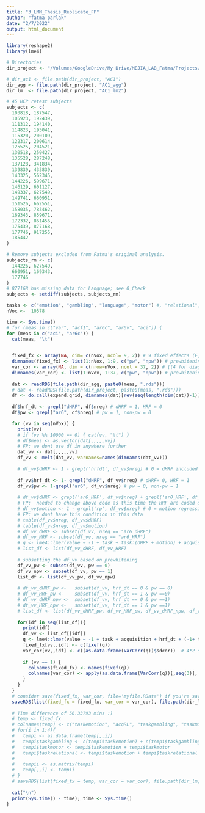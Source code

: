 ```yaml
---
title: "3_LMM_Thesis_Replicate_FP"
author: "fatma parlak"
date: "2/7/2022"
output: html_document
---
```


```r
library(reshape2)
library(lme4)

# Directories
dir_project <- "/Volumes/GoogleDrive/My Drive/MEJIA_LAB_Fatma/Projects/Prewhitening_Paper/code"

# dir_ac1 <- file.path(dir_project, "AC1")
dir_agg <- file.path(dir_project, "AC1_agg")
dir_lm  <- file.path(dir_project, "AC1_lm2")

# 45 HCP retest subjects
subjects <- c(
  103818, 187547,
  105923, 192439,
  111312, 194140,
  114823, 195041,
  115320, 200109,
  122317, 200614,
  125525, 204521,
  130518, 250427,
  135528, 287248,
  137128, 341834,
  139839, 433839,
  143325, 562345,
  144226, 599671,
  146129, 601127,
  149337, 627549,
  149741, 660951,
  151526, 662551,
  158035, 783462,
  169343, 859671,
  172332, 861456,
  175439, 877168,
  177746, 917255,
  185442
)

# Remove subjects excluded from Fatma's original analysis.
subjects_rm <- c(
  144226, 627549,
  660951, 169343,
  177746
)
# 877168 has missing data for Language; see 0_Check
subjects <- setdiff(subjects, subjects_rm)

tasks <- c("emotion", "gambling", "language", "motor") #, "relational", "social")
nVox <-  10578
```



```r
time <- Sys.time()
# for (meas in c("var", "acf1", "ar6c", "ar6v", "aci")) {
for (meas in c("aci", "ar6c")) {
  cat(meas, "\t")
  

  fixed_fx <- array(NA, dim= c(nVox, ncol= 9, 2)) # 9 fixed effects (E, G, M, R, RL, dHRF, dHRF*G, DHRF*M, dHRF*R) for each (pw & non-pw)
  dimnames(fixed_fx) <- list(1:nVox, 1:9, c("pw", "npw")) # prewhitening & nonprewhitening
  var_cor <- array(NA, dim = c(nrow=nVox, ncol = 37, 2)) # [(4 for diagonal + 3*4/2 for off-diagonals]*2 for HRF + 1 for residual 
  dimnames(var_cor) <- list(1:nVox, 1:37, c("pw", "npw")) # prewhitening & nonprewhitening
  
  dat <- readRDS(file.path(dir_agg, paste0(meas, ".rds")))
  # dat <- readRDS(file.path(dir_project, paste0(meas, ".rds")))
  df <- do.call(expand.grid, dimnames(dat)[rev(seq(length(dim(dat))-1))])
  
  df$hrf_dt <- grepl("dHRF", df$nreg) # dHRF = 1, HRF = 0
  df$pw <- grepl("ar6", df$nreg) # pw = 1, non-pw = 0

  for (vv in seq(nVox)) {
    print(vv)
    # if (vv %% 10000 == 0) { cat(vv, "\t") }
    # df$meas <- as.vector(dat[,,,,,vv])
    # FP: we dont use df in anywhere further
    dat_vv <- dat[,,,,,vv]
    df_vv <- melt(dat_vv, varnames=names(dimnames(dat_vv)))
    
    # df_vv$dHRF <- 1 - grepl('hrfdt', df_vv$nreg) # 0 = dHRF included (baseline), 1 = dHRF not included
    
    df_vv$hrf_dt <- 1- grepl("dHRF", df_vv$nreg) # dHRF= 0, HRF = 1
    df_vv$pw <- 1-grepl("ar6", df_vv$nreg) # pw = 0, non-pw = 1
  
    # df_vv$dHRF <- grepl('ar6_HRF', df_vv$nreg) + grepl('ar0_HRF', df_vv$nreg) # 0 = dHRF included (baseline), 1 = dHRF not included
    # FP:  needed to change above code as this time the HRF are coded differently
    # df_vv$motion <- 1 - grepl('rp', df_vv$nreg) # 0 = motion regression (baseline), 1 = no motion regression
    # FP: we dont have this condition in this data 
    # table(df_vv$nreg, df_vv$dHRF)
    # table(df_vv$nreg, df_vv$motion)
    # df_vv_dHRF <- subset(df_vv, nreg == "ar6_dHRF")
    # df_vv_HRF <- subset(df_vv, nreg == "ar6_HRF") 
    # q <- lme4::lmer(value ~ -1 + task + task:(dHRF + motion) + acquisition + ((-1 + task)|subject), data=df_vv) # lm2
    # list_df <- list(df_vv_dHRF, df_vv_HRF)
    
    # subsetting the df_vv based on prewhitening
    df_vv_pw <- subset(df_vv, pw == 0)
    df_vv_npw <- subset(df_vv, pw == 1)
    list_df <- list(df_vv_pw, df_vv_npw)
    
    # df_vv_dHRF_pw <-   subset(df_vv, hrf_dt == 0 & pw == 0)
    # df_vv_HRF_pw <-    subset(df_vv, hrf_dt == 1 & pw ==0)
    # df_vv_dHRF_npw <-  subset(df_vv, hrf_dt == 0 & pw ==1)
    # df_vv_HRF_npw <-   subset(df_vv, hrf_dt == 1 & pw ==1)   
    # list_df <- list(df_vv_dHRF_pw, df_vv_HRF_pw, df_vv_dHRF_npw, df_vv_HRF_npw)
    
    for(idf in seq(list_df)){
      print(idf)
      df_vv <- list_df[[idf]]
      q <- lme4::lmer(value ~ -1 + task + acquisition + hrf_dt + (-1+ task*hrf_dt)  + (-1 + task * hrf_dt | subject) , data = df_vv)
      fixed_fx[vv,,idf] <- c(fixef(q))
      var_cor[vv,,idf] <- c((as.data.frame(VarCorr(q))$sdcor))  # 4*2 std + (7*8)/2 corr + 1 residual
  
      if (vv == 1) {
        colnames(fixed_fx) <- names(fixef(q))
        colnames(var_cor) <- apply(as.data.frame(VarCorr(q))[,seq(3)], 1, paste, collapse="-")
      }
    }
  }     
  # consider save(fixed_fx, var_cor, file='myfile.RData') if you're saving multiple objects
  saveRDS(list(fixed_fx = fixed_fx, var_cor = var_cor), file.path(dir_lm, paste0(meas, "LMM_2_FP.rds")))
  
  # Time difference of 56.33793 mins :)
  # temp <- fixed_fx
  # colnames(temp) <- c("taskemotion", "acqRL", "taskgambling", "taskmotor", "taskrelational")
  # for(i in 1:4){
  #   tempi <- as.data.frame(temp[,,i])
  #   tempi$taskgambling <- c(tempi$taskemotion) + c(tempi$taskgambling)
  #   tempi$taskmotor <- tempi$taskemotion + tempi$taskmotor
  #   tempi$taskrelational <- tempi$taskemotion + tempi$taskrelational
  #   
  #   tempii <- as.matrix(tempi)
  #   temp[,,i] <- tempii
  # }
  # saveRDS(list(fixed_fx = temp, var_cor = var_cor), file.path(dir_lm, paste0(meas, "LMM_FP_temp.rds")))
  
  cat("\n")
  print(Sys.time() - time); time <- Sys.time()
}
```